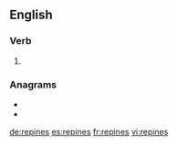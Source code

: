 ==English==

===Verb===
{{head|en|verb form}}

# {{en-third-person singular of|repine}}

===Anagrams===
* {{l|en|en prise}}
* {{l|en|spirene}}

[[de:repines]]
[[es:repines]]
[[fr:repines]]
[[vi:repines]]